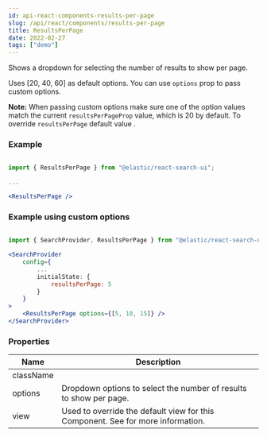 ```yaml
---
id: api-react-components-results-per-page
slug: /api/react/components/results-per-page
title: ResultsPerPage
date: 2022-02-27
tags: ["demo"]
---
```


Shows a dropdown for selecting the number of results to show per page.

Uses [20, 40, 60] as default options. You can use `options` prop to pass custom options.

**Note:** When passing custom options make sure one of the option values match
the current `resultsPerPageProp` value, which is 20 by default.
To override `resultsPerPage` default value <DocLink id="advanced" section="Example-using-custom-options" text="refer to the custom options example" />.

### Example

```jsx

import { ResultsPerPage } from "@elastic/react-search-ui";

...

<ResultsPerPage />
```

### Example using custom options

```jsx

import { SearchProvider, ResultsPerPage } from "@elastic/react-search-ui";

<SearchProvider
    config={
        ...
        initialState: {
            resultsPerPage: 5
        }
    }
>
    <ResultsPerPage options={[5, 10, 15]} />
</SearchProvider>
```

### Properties

| Name      | Description                                                                                                                                                                                 |
| --------- | ------------------------------------------------------------------------------------------------------------------------------------------------------------------------------------------- |
| className |                                                                                                                                                                                             |
| options   | Dropdown options to select the number of results to show per page.                                                                                                                          |
| view      | Used to override the default view for this Component. See <DocLink id="advanced" section="component-views-and-html" text="Customization: Component views and HTML" /> for more information. |
